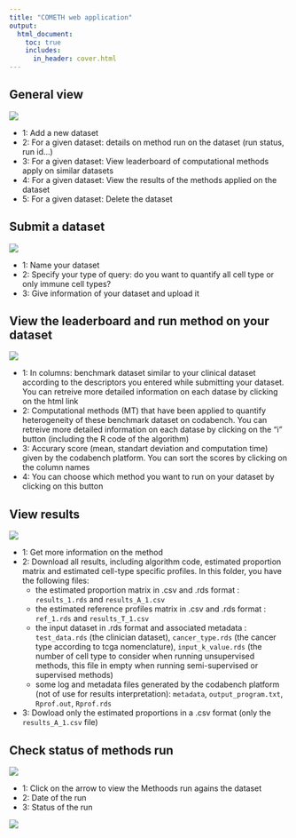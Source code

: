 ```yaml
---
title: "COMETH web application"
output:
  html_document:
    toc: true
    includes:
      in_header: cover.html
---
```


## General view

![](../pictures/cometh/cometh_webapp_1.png)

- 1: Add a new dataset
- 2: For a given dataset: details on method run on the dataset (run status, run id...)
- 3: For a given dataset: View leaderboard of computational methods apply on similar datasets
- 4: For a given dataset: View the results of the methods applied on the dataset
- 5: For a given dataset: Delete the dataset

## Submit a dataset

![](../pictures/cometh/cometh_webapp_2.png)

- 1: Name your dataset
- 2: Specify your type of query: do you want to quantify all cell type or only immune cell types?
- 3: Give information of your dataset and upload it

## View the leaderboard and run method on your dataset

![](../pictures/cometh/cometh_webapp_3.png)

- 1: In columns: benchmark dataset similar to your clinical dataset according to the descriptors you entered while submitting your dataset. You can retreive more detailed information on each datase by clicking on the html link
- 2: Computational methods (MT) that have been applied to quantify heterogeneity of these benchmark dataset on codabench. You can retreive more detailed information on each datase by clicking on the "i" button (including the R code of the algorithm)
- 3: Accurary score (mean, standart deviation and computation time) given by the codabench platform. You can sort the scores by clicking on the column names
- 4: You can choose which method you want to run on your dataset by clicking on this button

## View results

![](../pictures/cometh/cometh_webapp_4.png)

- 1: Get more information on the method
- 2: Download all results, including algorithm code, estimated proportion matrix and estimated cell-type specific profiles. In this folder, you have the following files:
  - the estimated proportion matrix in .csv and .rds format : `results_1.rds` and `results_A_1.csv`
  - the estimated reference profiles matrix in .csv and .rds format : `ref_1.rds` and `results_T_1.csv`
  - the input dataset in .rds format and associated metadata : `test_data.rds` (the clinician dataset), `cancer_type.rds` (the cancer type according to tcga nomenclature), `input_k_value.rds` (the number of cell type to consider when running unsupervised methods, this file in empty when running semi-supervised or supervised methods)
  - some log and metadata files generated by the codabench platform (not of use for results interpretation): `metadata`, `output_program.txt`, `Rprof.out`, `Rprof.rds`

- 3: Dowload only the estimated proportions in a .csv format (only the `results_A_1.csv` file)

## Check status of methods run

![](../pictures/cometh/cometh_webapp_5.png)

- 1: Click on the arrow to view the Methoods run agains the dataset
- 2: Date of the run
- 3: Status of the run

![](../pictures/fundings2.png)
